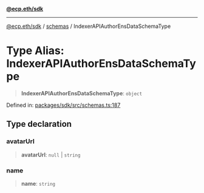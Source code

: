 [**@ecp.eth/sdk**](/sdk-reference/index.mdx)

***

[@ecp.eth/sdk](/sdk-reference/index.mdx) / [schemas](/sdk-reference/schemas/index.mdx) / IndexerAPIAuthorEnsDataSchemaType

# Type Alias: IndexerAPIAuthorEnsDataSchemaType

> **IndexerAPIAuthorEnsDataSchemaType**: `object`

Defined in: [packages/sdk/src/schemas.ts:187](https://github.com/ecp-eth/comments-monorepo/blob/main/packages/sdk/src/schemas.ts#L187)

## Type declaration

### avatarUrl

> **avatarUrl**: `null` \| `string`

### name

> **name**: `string`
